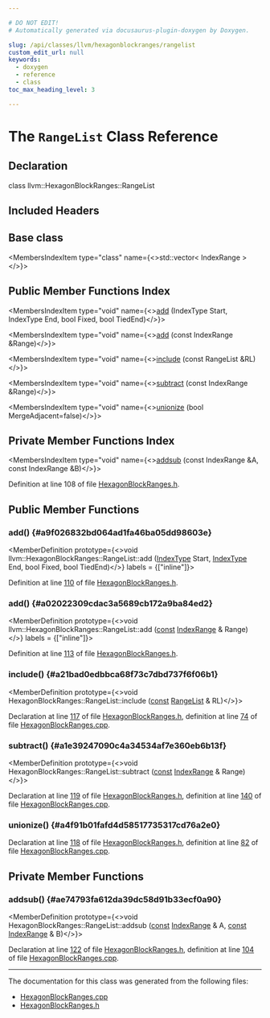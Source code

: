 ```yaml
---

# DO NOT EDIT!
# Automatically generated via docusaurus-plugin-doxygen by Doxygen.

slug: /api/classes/llvm/hexagonblockranges/rangelist
custom_edit_url: null
keywords:
  - doxygen
  - reference
  - class
toc_max_heading_level: 3

---
```





# The `RangeList` Class Reference

<DoxygenPage pluginConfig={pluginConfig}>



## Declaration

<CodeBlock>class llvm::HexagonBlockRanges::RangeList</CodeBlock>

## Included Headers

<IncludesList>
<IncludesListItem
  filePath="Target/Hexagon/HexagonBlockRanges.h"
  permalink="/docs/api/files/lib/lib/target/lib/target/hexagon/hexagonblockranges-h"
  isLocal="true" />
</IncludesList>

## Base class

<MembersIndex>

<MembersIndexItem
  type="class"
  name={<>std::vector&lt; IndexRange &gt;</>}>
</MembersIndexItem>

</MembersIndex>

## Public Member Functions Index

<MembersIndex>

<MembersIndexItem
  type="void"
  name={<><a href="#a9f026832bd064ad1fa46ba05dd98603e">add</a> (IndexType Start, IndexType End, bool Fixed, bool TiedEnd)</>}>
</MembersIndexItem>

<MembersIndexItem
  type="void"
  name={<><a href="#a02022309cdac3a5689cb172a9ba84ed2">add</a> (const IndexRange &amp;Range)</>}>
</MembersIndexItem>

<MembersIndexItem
  type="void"
  name={<><a href="#a21bad0edbbca68f73c7dbd737f6f06b1">include</a> (const RangeList &amp;RL)</>}>
</MembersIndexItem>

<MembersIndexItem
  type="void"
  name={<><a href="#a1e39247090c4a34534af7e360eb6b13f">subtract</a> (const IndexRange &amp;Range)</>}>
</MembersIndexItem>

<MembersIndexItem
  type="void"
  name={<><a href="#a4f91b01fafd4d58517735317cd76a2e0">unionize</a> (bool MergeAdjacent=false)</>}>
</MembersIndexItem>

</MembersIndex>

## Private Member Functions Index

<MembersIndex>

<MembersIndexItem
  type="void"
  name={<><a href="#ae74793fa612da39dc58d91b33ecf0a90">addsub</a> (const IndexRange &amp;A, const IndexRange &amp;B)</>}>
</MembersIndexItem>

</MembersIndex>


Definition at line 108 of file <a href="/docs/api/files/lib/lib/target/lib/target/hexagon/hexagonblockranges-h">HexagonBlockRanges.h</a>.

<SectionDefinition>

## Public Member Functions

### add() {#a9f026832bd064ad1fa46ba05dd98603e}

<MemberDefinition
  prototype={<>void llvm::HexagonBlockRanges::RangeList::add (<a href="/docs/api/classes/llvm/hexagonblockranges/indextype">IndexType</a> Start, <a href="/docs/api/classes/llvm/hexagonblockranges/indextype">IndexType</a> End, bool Fixed, bool TiedEnd)</>}
  labels = {["inline"]}>

Definition at line <a href="/docs/api/files/lib/lib/target/lib/target/hexagon/hexagonblockranges-h/#l00110">110</a> of file <a href="/docs/api/files/lib/lib/target/lib/target/hexagon/hexagonblockranges-h">HexagonBlockRanges.h</a>.
</MemberDefinition>

### add() {#a02022309cdac3a5689cb172a9ba84ed2}

<MemberDefinition
  prototype={<>void llvm::HexagonBlockRanges::RangeList::add (<a href="/docs/api/files/lib/lib/target/lib/target/aarch64/aarch64promoteconstant-cpp/#a90f8350fecae261c25be85d38b451bff">const</a> <a href="/docs/api/classes/llvm/hexagonblockranges/indexrange">IndexRange</a> &amp; Range)</>}
  labels = {["inline"]}>

Definition at line <a href="/docs/api/files/lib/lib/target/lib/target/hexagon/hexagonblockranges-h/#l00113">113</a> of file <a href="/docs/api/files/lib/lib/target/lib/target/hexagon/hexagonblockranges-h">HexagonBlockRanges.h</a>.
</MemberDefinition>

### include() {#a21bad0edbbca68f73c7dbd737f6f06b1}

<MemberDefinition
  prototype={<>void HexagonBlockRanges::RangeList::include (<a href="/docs/api/files/lib/lib/target/lib/target/aarch64/aarch64promoteconstant-cpp/#a90f8350fecae261c25be85d38b451bff">const</a> <a href="/docs/api/classes/llvm/hexagonblockranges/rangelist">RangeList</a> &amp; RL)</>}>

Declaration at line <a href="/docs/api/files/lib/lib/target/lib/target/hexagon/hexagonblockranges-h/#l00117">117</a> of file <a href="/docs/api/files/lib/lib/target/lib/target/hexagon/hexagonblockranges-h">HexagonBlockRanges.h</a>, definition at line <a href="/docs/api/files/lib/lib/target/lib/target/hexagon/hexagonblockranges-cpp/#l00074">74</a> of file <a href="/docs/api/files/lib/lib/target/lib/target/hexagon/hexagonblockranges-cpp">HexagonBlockRanges.cpp</a>.
</MemberDefinition>

### subtract() {#a1e39247090c4a34534af7e360eb6b13f}

<MemberDefinition
  prototype={<>void HexagonBlockRanges::RangeList::subtract (<a href="/docs/api/files/lib/lib/target/lib/target/aarch64/aarch64promoteconstant-cpp/#a90f8350fecae261c25be85d38b451bff">const</a> <a href="/docs/api/classes/llvm/hexagonblockranges/indexrange">IndexRange</a> &amp; Range)</>}>

Declaration at line <a href="/docs/api/files/lib/lib/target/lib/target/hexagon/hexagonblockranges-h/#l00119">119</a> of file <a href="/docs/api/files/lib/lib/target/lib/target/hexagon/hexagonblockranges-h">HexagonBlockRanges.h</a>, definition at line <a href="/docs/api/files/lib/lib/target/lib/target/hexagon/hexagonblockranges-cpp/#l00140">140</a> of file <a href="/docs/api/files/lib/lib/target/lib/target/hexagon/hexagonblockranges-cpp">HexagonBlockRanges.cpp</a>.
</MemberDefinition>

### unionize() {#a4f91b01fafd4d58517735317cd76a2e0}

<MemberDefinition
  prototype="void HexagonBlockRanges::RangeList::unionize (bool MergeAdjacent=false)">

Declaration at line <a href="/docs/api/files/lib/lib/target/lib/target/hexagon/hexagonblockranges-h/#l00118">118</a> of file <a href="/docs/api/files/lib/lib/target/lib/target/hexagon/hexagonblockranges-h">HexagonBlockRanges.h</a>, definition at line <a href="/docs/api/files/lib/lib/target/lib/target/hexagon/hexagonblockranges-cpp/#l00082">82</a> of file <a href="/docs/api/files/lib/lib/target/lib/target/hexagon/hexagonblockranges-cpp">HexagonBlockRanges.cpp</a>.
</MemberDefinition>

</SectionDefinition>

<SectionDefinition>

## Private Member Functions

### addsub() {#ae74793fa612da39dc58d91b33ecf0a90}

<MemberDefinition
  prototype={<>void HexagonBlockRanges::RangeList::addsub (<a href="/docs/api/files/lib/lib/target/lib/target/aarch64/aarch64promoteconstant-cpp/#a90f8350fecae261c25be85d38b451bff">const</a> <a href="/docs/api/classes/llvm/hexagonblockranges/indexrange">IndexRange</a> &amp; A, <a href="/docs/api/files/lib/lib/target/lib/target/aarch64/aarch64promoteconstant-cpp/#a90f8350fecae261c25be85d38b451bff">const</a> <a href="/docs/api/classes/llvm/hexagonblockranges/indexrange">IndexRange</a> &amp; B)</>}>

Declaration at line <a href="/docs/api/files/lib/lib/target/lib/target/hexagon/hexagonblockranges-h/#l00122">122</a> of file <a href="/docs/api/files/lib/lib/target/lib/target/hexagon/hexagonblockranges-h">HexagonBlockRanges.h</a>, definition at line <a href="/docs/api/files/lib/lib/target/lib/target/hexagon/hexagonblockranges-cpp/#l00104">104</a> of file <a href="/docs/api/files/lib/lib/target/lib/target/hexagon/hexagonblockranges-cpp">HexagonBlockRanges.cpp</a>.
</MemberDefinition>

</SectionDefinition>

<hr/>

The documentation for this class was generated from the following files:

<ul>
<li><a href="/docs/api/files/lib/lib/target/lib/target/hexagon/hexagonblockranges-cpp">HexagonBlockRanges.cpp</a></li>
<li><a href="/docs/api/files/lib/lib/target/lib/target/hexagon/hexagonblockranges-h">HexagonBlockRanges.h</a></li>
</ul>

</DoxygenPage>
